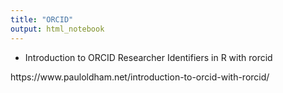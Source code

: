 ```yaml
---
title: "ORCID"
output: html_notebook
---
```




- Introduction to ORCID Researcher Identifiers in R with rorcid

https://www.pauloldham.net/introduction-to-orcid-with-rorcid/






